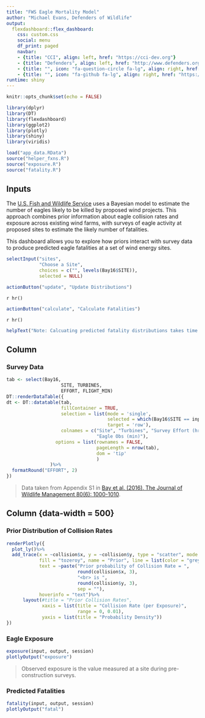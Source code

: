 ```yaml
---
title: "FWS Eagle Mortality Model"
author: "Michael Evans, Defenders of Wildlife"
output: 
  flexdashboard::flex_dashboard:
    css: custom.css
    social: menu
    df_print: paged
    navbar:
    - {title: "CCI", align: left, href: "https://cci-dev.org"}
    - {title: "Defenders", align: left, href: "http://www.defenders.org"}
    - {title: "", icon: "fa-question-circle fa-lg", align: right, href: "mailto:esa@defenders.org?subject=Five-year reviews app"}
    - {title: "", icon: "fa-github fa-lg", align: right, href: "https://github.com/Defenders-ESC/"}
runtime: shiny
---
```


```r
knitr::opts_chunk$set(echo = FALSE)

library(dplyr)
library(DT)
library(flexdashboard)
library(ggplot2)
library(plotly)
library(shiny)
library(viridis)

load("app_data.RData")
source("helper_fxns.R")
source("exposure.R")
source("fatality.R")

```

Inputs {.sidebar}
-----------------------------------------------------------------------
The [U.S. Fish and Wildlife Service](https://www.fws.gov/)
uses a Bayesian model to estimate the number of eagles likely to be killed by proposed wind projects.
This approach combines prior information about eagle collision rates and exposure across existing wind farms, with surveys of eagle activity at proposed sites to estimate the likely number of fatalities.

This dashboard allows you to explore how priors interact with survey data to produce predicted eagle fatalities at a set of wind energy sites.

```r
selectInput("sites", 
            "Choose a Site", 
            choices = c("", levels(Bay16$SITE)), 
            selected = NULL)
```


```r
actionButton("update", "Update Distributions")
```

`r hr()`

```r
actionButton("calculate", "Calculate Fatalities")

```

`r hr()`

```r
helpText("Note: Calcuating predicted fatality distributions takes time.  Please allow several seconds for the graph to load.")
```

Column {data-width=500}
-------------------------------------------------------------------------

### Survey Data

```r
tab <- select(Bay16, 
                    SITE, TURBINES, 
                    EFFORT, FLIGHT_MIN)
DT::renderDataTable({
dt <- DT::datatable(tab,
                    fillContainer = TRUE,
                    selection = list(mode = 'single', 
                                     selected = which(Bay16$SITE == input$sites), 
                                     target = 'row'),
                    colnames = c("Site", "Turbines", "Survey Effort (hr*km2)",
                                 "Eagle Obs (min)"),
                  options = list(rownames = FALSE,
                                 pageLength = nrow(tab),
                                 dom = 'tip'
                                 )
                )%>%
  formatRound("EFFORT", 2)
})
```

> Data taken from Appendix S1 in  [Bay et al. (2016). The Journal of Wildlife Management 80(6): 1000-1010](http://onlinelibrary.wiley.com/doi/10.1002/jwmg.21086/full).

Column {data-width = 500}
--------------------------------------------------------------------------

### Prior Distribution of Collision Rates

```r
renderPlotly({
  plot_ly()%>%
  add_trace(x = ~collision$x, y = ~collision$y, type = "scatter", mode = "lines",
            fill = "tozeroy", name = "Prior", line = list(color = "grey"),
            text = ~paste("Prior probability of Collision Rate = ",
                          round(collision$x, 3),
                          "<br> is ",
                          round(collision$y, 3),
                          sep = ""),
            hoverinfo = "text")%>%
      layout(#title = "Prior Collision Rates",
             xaxis = list(title = "Collision Rate (per Exposure)",
                          range = 0, 0.01),
             yaxis = list(title = "Probability Density"))
})

```

### Eagle Exposure

```r

exposure(input, output, session)
plotlyOutput("exposure")
```

> Observed exposure is the value measured at a site during pre-construction surveys.

### Predicted Fatalities

```r

fatality(input, output, session)
plotlyOutput("fatal")
```
